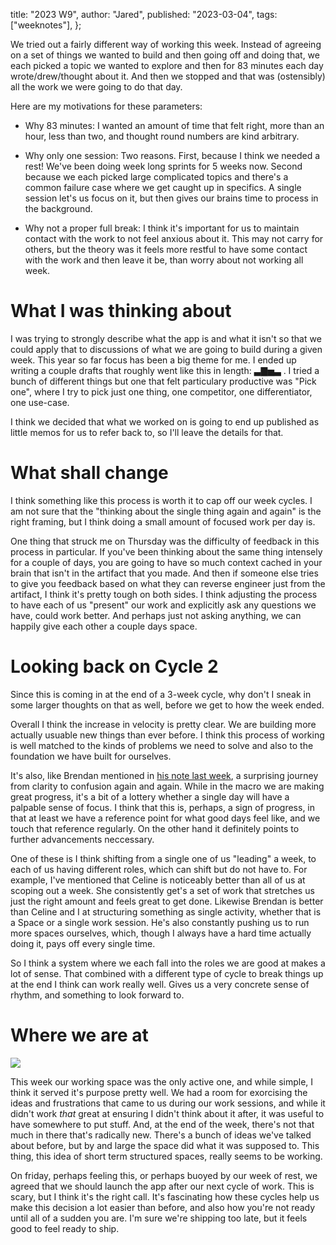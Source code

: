   title: "2023 W9",
  author: "Jared",
  published: "2023-03-04",
  tags: ["weeknotes"],
};

We tried out a fairly different way of working this week. Instead of agreeing on
a set of things we wanted to build and then going off and doing that, we each
picked a topic we wanted to explore and then for 83 minutes each day
wrote/drew/thought about it. And then we stopped and that was (ostensibly) all
the work we were going to do that day.

Here are my motivations for these parameters:

- Why 83 minutes: I wanted an amount of time that felt right, more than an hour,
  less than two, and thought round numbers are kind arbitrary.

- Why only one session: Two reasons. First, because I think we needed a rest!
  We've been doing week long sprints for 5 weeks now. Second because we each
  picked large complicated topics and there's a common failure case where we get
  caught up in specifics. A single session let's us focus on it, but then gives
  our brains time to process in the background.

- Why not a proper full break: I think it's important for us to maintain contact
  with the work to not feel anxious about it. This may not carry for
  others, but the theory was it feels more restful to have some contact with
  the work and then leave it be, than worry about not working all week.

# What I was thinking about

I was trying to strongly describe what the app is and what it isn't so that we
could apply that to discussions of what we are going to build during a given
week. This year so far focus has been a big theme for me. I ended up writing a
couple drafts that roughly went like this in length: ▃▇▅▃ . I tried a bunch of
different things but one that felt particulary productive was "Pick one", where
I try to pick just one thing, one competitor, one differentiator, one use-case.

I think we decided that what we worked on is going to end up published as little
memos for us to refer back to, so I'll leave the details for that.

# What shall change

I think something like this process is worth it to cap off our week cycles. I
am not sure that the "thinking about the single thing again and again" is the
right framing, but I think doing a small amount of focused work per day is.

One thing that struck me on Thursday was the difficulty of feedback in this
process in particular. If you've been thinking about the same thing intensely
for a couple of days, you are going to have so much context cached in your brain
that isn't in the artifact that you made. And then if someone else tries to
give you feedback based on what they can reverse engineer just from the
artifact, I think it's pretty tough on both sides. I think adjusting the process
to have each of us "present" our work and explicitly ask any questions we have,
could work better. And perhaps just not asking anything, we can happily give
each other a couple days space.

# Looking back on Cycle 2

Since this is coming in at the end of a 3-week cycle, why don't I sneak in some
larger thoughts on that as well, before we get to how the week ended.

Overall I think the increase in velocity is pretty clear. We are building more
actually usuable new things than ever before. I think this process of working is
well matched to the kinds of problems we need to solve and also to the
foundation we have built for ourselves.

It's also, like Brendan mentioned in [his note last week](./2023-week8), a
surprising journey from clarity to confusion again and again. While in the
macro we are making great progress, it's a bit of a lottery whether a single day
will have a palpable sense of focus. I think that this is, perhaps, a sign of
progress, in that at least we have a reference point for what good days feel
like, and we touch that reference regularly. On the other hand it definitely
points to further advancements neccessary.

One of these is I think shifting from a single one of us "leading" a week, to
each of us having different roles, which can shift but do not have to. For
example, I've mentioned that Celine is noticeably better than all of us at
scoping out a week. She consistently get's a set of work that stretches us just
the right amount and feels great to get done. Likewise Brendan is better than
Celine and I at structuring something as single activity, whether that is a
Space or a single work session. He's also constantly pushing us to run more
spaces ourselves, which, though I always have a hard time actually doing it,
pays off every single time.

So I think a system where we each fall into the roles we are good at makes a lot
of sense. That combined with a different type of cycle to break things up at
the end I think can work really well. Gives us a very concrete sense of rhythm,
and something to look forward to.

# Where we are at

![](/images/Hyperlink-2023-W9.png)

This week our working space was the only active one, and while simple, I think
it served it's purpose pretty well. We had a room for exorcising the ideas and
frustrations that came to us during our work sessions, and while it didn't work
_that_ great at ensuring I didn't think about it after, it was useful to have
somewhere to put stuff. And, at the end of the week, there's not that much in
there that's radically new. There's a bunch of ideas we've talked about before,
but by and large the space did what it was supposed to. This thing, this idea of
short term structured spaces, really seems to be working.

On friday, perhaps feeling this, or perhaps buoyed by our week of rest, we
agreed that we should launch the app after our next cycle of work. This is
scary, but I think it's the right call. It's fascinating how these cycles help
us make this decision a lot easier than before, and also how you're not ready
until all of a sudden you are. I'm sure we're shipping too late, but it feels
good to feel ready to ship.
